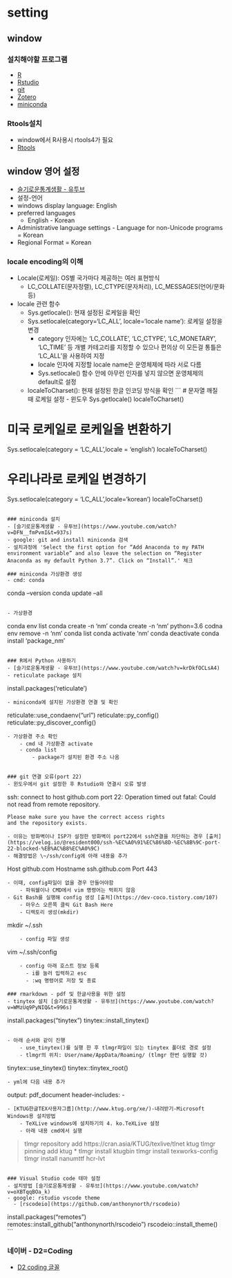 # setting
## window
### 설치해야할 프로그램
  - [R](https://www.r-project.org/)
  - [Rstudio](https://www.rstudio.com/)
  - [git](https://git-scm.com/)
  - [Zotero](https://www.zotero.org/)
  - [miniconda](https://docs.conda.io/en/latest/miniconda.html)

### Rtools설치
- window에서 R사용시 rtools4가 필요
- [Rtools](https://cran.rstudio.com/bin/windows/Rtools/)

## window 영어 설정
- [슬기로운통계생활 - 유투브](https://www.youtube.com/watch?v=7UZL0j3QpUo&t=1s)
- 설정-언어
- windows display language: English
- preferred languages
  - English - Korean
- Administrative language settings - Language for non-Unicode programs = Korean
- Regional Format = Korean

### locale encoding의 이해
- Locale(로케일): OS별 국가마다 제공하는 여러 표현방식
    - LC_COLLATE(문자정렬), LC_CTYPE(문자처리), LC_MESSAGES(언어/문화 등)
- locale 관련 함수
    - Sys.getlocale(): 현재 설정된 로케일을 확인
    - Sys.setlocale(category='LC_ALL', locale='locale name'): 로케일 설정을 변경
        - category 인자에는 'LC_COLLATE', 'LC_CTYPE', 'LC_MONETARY', 'LC_TIME' 등 개별 카테고리를 지정할 수 있으나 편의상 이 모든걸 통틀은 'LC_ALL'을 사용하여 지정
        - locale 인자에 지정할 locale name은 운영체제에 따라 서로 다름
        - Sys.setlocale() 함수 안에 아무런 인자를 넣지 않으면 운영체제의 default로 설정
    - localeToCharset(): 현재 설정된 한글 인코딩 방식을 확인
```
# 문자열 깨질 때 로케일 설정 - 윈도우 
Sys.getlocale() 
localeToCharset() 

# 미국 로케일로 로케일을 변환하기 
Sys.setlocale(category = 'LC_ALL',locale = 'english') 
localeToCharset() 

# 우리나라로 로케일 변경하기 
Sys.setlocale(category = 'LC_ALL',locale='korean') 
localeToCharset()
```

### miniconda 설치
- [슬기로운통계생활 - 유투브](https://www.youtube.com/watch?v=DFN__fmPvmI&t=937s)
- google: git and install miniconda 검색
- 설치과정에 'Select the first option for “Add Anaconda to my PATH environment variable” and also leave the selection on “Register Anaconda as my default Python 3.7”. Click on “Install”.' 체크

### miniconda 가상환경 생성
- cmd: conda
```
conda --version
conda update --all
```

- 가상환경
```
conda env list
conda create -n 'nm'
conda create -n 'nm' python=3.6
codna env remove -n 'nm'
conda list
conda activate 'nm'
conda deactivate
conda install 'package_nm'
```

### R에서 Python 사용하기
- [슬기로운통계생활 - 유투브](https://www.youtube.com/watch?v=krDkfOCLsA4)
- reticulate package 설치
```
install.packages('reticulate')
```
- miniconda에 설치된 가상환경 연결 및 확인
```
reticulate::use_condaenv("url")
reticulate::py_config()
reticulate::py_discover_config()
```
- 가상환경 주소 확인
    - cmd 내 가상환경 activate
    - conda list
        - package가 설치된 환경 주소 나옴


### git 연결 오류(port 22)
- 윈도우에서 git 설정한 후 Rstudio와 연결시 오류 발생
```
ssh: connect to host github.com port 22: Operation timed out
    fatal: Could not read from remote repository.

    Please make sure you have the correct access rights
    and the repository exists.
```
- 이유는 방화벽이나 ISP가 설정한 방화벽이 port22에서 ssh연결을 차단하는 경우 [출처](https://velog.io/@resident000/ssh-%EC%A0%91%EC%86%8D-%EC%8B%9C-port-22-blocked-%EB%AC%B8%EC%A0%9C)
- 해결방법은 \~/ssh/config에 아래 내용을 추가
```
Host github.com
Hostname ssh.github.com
Port 443
```
- 이때, config파일이 없을 경우 만들어야함
    - 파워쉘이나 CMD에서 vim 명령어는 먹히지 않음
- Git Bash를 실행해 config 생성 [출처](https://dev-coco.tistory.com/107)
    - 마우스 오른쪽 클릭 Git Bash Here
    - 디렉토리 생성(mkdir)
```
mkdir ~/.ssh
```
    - config 파일 생성
```
vim ~/.ssh/config
```
    - config 아래 호스트 정보 등록
      - i를 눌러 입력하고 esc
      - :wq 명령어로 저장 및 종료

### rmarkdown - pdf 및 한글사용을 위한 설정
- tinytex 설치 [슬기로운통계생활 - 유투브](https://www.youtube.com/watch?v=WMzUq9PyNIQ&t=996s)
```
install.packages("tinytex")
tinytex::install_tinytex()
```

- 아래 순서와 같이 진행
    - use_tinytex()를 실행 한 후 tlmgr파일이 있는 tinytex 폴더로 경로 설정
    - tlmgr의 위치: User/name/AppData/Roaming/ (tlmgr 한번 실행할 것)
```
tinytex::use_tinytex()
tinytex::tinytex_root()
```
- yml에 다음 내용 추가
```
output: pdf_document
header-includes:
    - \usepacakge{kotex}
```
- [KTUG한글TEX사용자그룹](http://www.ktug.org/xe/)-내려받기-Microsoft Windows용 설치방법
    - TeXLive windows에 설치하기의 4. ko.TeXLive 설정
    - 아래 내용 cmd에서 실행 
```
> tlmgr repository add https://cran.asia/KTUG/texlive/tlnet ktug
> tlmgr pinning add ktug *
> tlmgr install ktugbin
> tlmgr install texworks-config
> tlmgr install nanumttf hcr-lvt
```

### Visual Studio code 테마 설정
- 설치방법 [슬기로운통계생활 - 유투브](https://www.youtube.com/watch?v=oXBTqqBOa_k)
- google: rstudio vscode theme
  - [rscodeio](https://github.com/anthonynorth/rscodeio)
```
install.packages("remotes")
remotes::install_github("anthonynorth/rscodeio")
rscodeio::install_theme()
```

### 네이버 - D2=Coding
- [D2 coding 글꼴](https://github.com/naver/d2codingfont)
